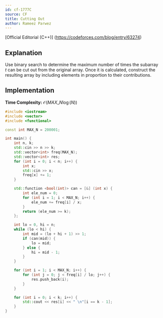 ```yaml
---
id: cf-1777C
source: CF
title: Cutting Out
author: Rameez Parwez
---
```


[Official Editorial (C++)] (https://codeforces.com/blog/entry/63274)

## Explanation
Use binary search to determine the maximum number of times the subarray $t$ can be cut out from the original array.
Once it is calculated, construct the resulting array by including elements in proportion to their contributions.

## Implementation

**Time Complexity:** $\mathcal{O} (MAX\_N \log(N))$

<LanguageSection>
<CPPSection>

```cpp
#include <iostream>
#include <vector>
#include <functional>

const int MAX_N = 200001;

int main() {
    int n, k;
    std::cin >> n >> k;
    std::vector<int> freq(MAX_N);
    std::vector<int> res;
    for (int i = 0; i < n; i++) {
        int x;
        std::cin >> x;
        freq[x] += 1;
    }

    std::function <bool(int)> can = [&] (int x) {
        int ele_num = 0;
        for (int i = 1; i < MAX_N; i++) {
            ele_num += freq[i] / x;
        }
        return (ele_num >= k);
    };

    int lo = 0, hi = n;
    while (lo < hi) {
        int mid = (lo + hi + 1) >> 1;
        if (can(mid)) {
            lo = mid;
        } else {
            hi = mid - 1;
        }
    }

    for (int i = 1; i < MAX_N; i++) {
        for (int j = 0; j < freq[i] / lo; j++) {
            res.push_back(i);
        }   
    }

    for (int i = 0; i < k; i++) {
        std::cout << res[i] << " \n"[i == k - 1];
    }
}
```

</CPPSection>
</LanguageSection>